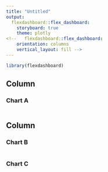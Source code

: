 ```yaml
---
title: "Untitled"
output: 
  flexdashboard::flex_dashboard:
    storyboard: true
    theme: plotly
<!--   flexdashboard::flex_dashboard:
    orientation: columns
    vertical_layout: fill -->
---
```


```r
library(flexdashboard)
```

Column {data-width=650}
-----------------------------------------------------------------------

### Chart A

```r

```

Column {data-width=350}
-----------------------------------------------------------------------

### Chart B

```r

```

### Chart C

```r

```

